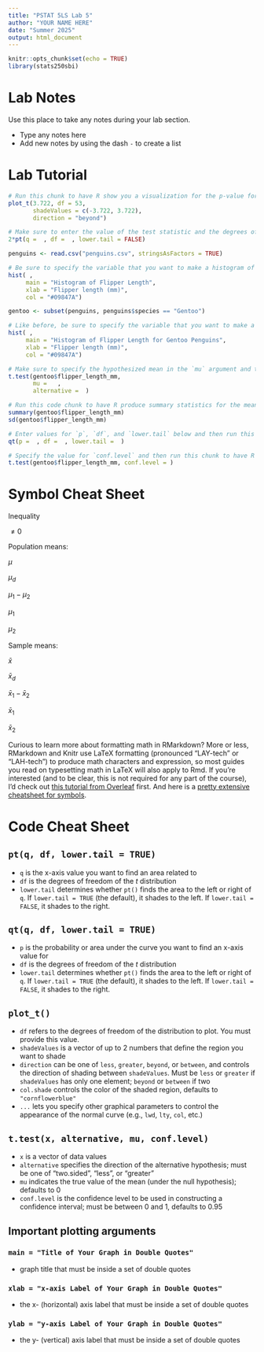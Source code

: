 ```yaml
---
title: "PSTAT 5LS Lab 5"
author: "YOUR NAME HERE"
date: "Summer 2025" 
output: html_document
---
```

```r
knitr::opts_chunk$set(echo = TRUE)
library(stats250sbi)
```

# Lab Notes

Use this place to take any notes during your lab section.

- Type any notes here
- Add new notes by using the dash `-` to create a list

# Lab Tutorial

```r
# Run this chunk to have R show you a visualization for the p-value for the lemur example. Be sure to run the setup chunk above first.
plot_t(3.722, df = 53, 
       shadeValues = c(-3.722, 3.722), 
       direction = "beyond")

```

```r
# Make sure to enter the value of the test statistic and the degrees of freedom below before running it to calculate the p-value for the lemur example.
2*pt(q =  , df =  , lower.tail = FALSE)

```

```r
penguins <- read.csv("penguins.csv", stringsAsFactors = TRUE)

```

```r
# Be sure to specify the variable that you want to make a histogram of below. Remember that we tell R which variable we want to use in a data set with a dollar sign (e.g., dataset$variable) 
hist( ,
     main = "Histogram of Flipper Length",
     xlab = "Flipper length (mm)",
     col = "#09847A")

```

```r
gentoo <- subset(penguins, penguins$species == "Gentoo")

```

```r
# Like before, be sure to specify the variable that you want to make a histogram of below. Remember that now the data set we want the data set with only the Gentoo penguins.
hist( ,
     main = "Histogram of Flipper Length for Gentoo Penguins",
     xlab = "Flipper length (mm)",
     col = "#09847A")

```

```r
# Make sure to specify the hypothesized mean in the `mu` argument and the alternative in the `alternative` argument ("two.sided", "less", "greater")
t.test(gentoo$flipper_length_mm, 
       mu =   , 
       alternative =  )

```

```r
# Run this code chunk to have R produce summary statistics for the mean flipper length of Gentoo penguins
summary(gentoo$flipper_length_mm)
sd(gentoo$flipper_length_mm)

```

```r
# Enter values for `p`, `df`, and `lower.tail` below and then run this chunk to get the critical value
qt(p =  , df =  , lower.tail =  )

```

```r
# Specify the value for `conf.level` and then run this chunk to have R produce a 95% confidence interval for the mean flipper length of Gentoo penguins
t.test(gentoo$flipper_length_mm, conf.level = )

```

# Symbol Cheat Sheet

Inequality

$\neq 0$

Population means:

$\mu$

$\mu_d$

$\mu_1 - \mu_2$

$\mu_1$

$\mu_2$

Sample means:

$\bar{x}$

$\bar{x}_d$

$\bar{x}_1 - \bar{x}_2$

$\bar{x}_1$

$\bar{x}_2$

Curious to learn more about formatting math in RMarkdown? More or less, RMarkdown and Knitr use LaTeX formatting (pronounced "LAY-tech" or "LAH-tech") to produce math characters and expression, so most guides you read on typesetting math in LaTeX will also apply to Rmd. If you're interested (and to be clear, this is not required for any part of the course), I'd check out [this tutorial from Overleaf](https://www.overleaf.com/learn/latex/Mathematical_expressions) first. And here is a [pretty extensive cheatsheet for symbols](https://www.caam.rice.edu/~heinken/latex/symbols.pdf). 

# Code Cheat Sheet

## `pt(q, df, lower.tail = TRUE)`

- `q` is the x-axis value you want to find an area related to
- `df` is the degrees of freedom of the $t$ distribution
- `lower.tail` determines whether `pt()` finds the area to the left or right of `q`. If `lower.tail = TRUE` (the default), it shades to the left. If `lower.tail = FALSE`, it shades to the right.
  
## `qt(q, df, lower.tail = TRUE)`

- `p` is the probability or area under the curve you want to find an x-axis value for
- `df` is the degrees of freedom of the $t$ distribution
- `lower.tail` determines whether `pt()` finds the area to the left or right of `q`. If `lower.tail = TRUE` (the default), it shades to the left. If `lower.tail = FALSE`, it shades to the right.
  
## `plot_t()`

- `df` refers to the degrees of freedom of the distribution to plot. You must provide this value.
- `shadeValues` is a vector of up to 2 numbers that define the region you want to shade
- `direction` can be one of `less`, `greater`, `beyond`, or `between`, and controls the direction of shading between `shadeValues`. Must be `less` or `greater` if `shadeValues` has only one element; `beyond` or `between` if two
- `col.shade` controls the color of the shaded region, defaults to `"cornflowerblue"`
- `...` lets you specify other graphical parameters to control the appearance of the normal curve (e.g., `lwd`, `lty`, `col`, etc.)

## `t.test(x, alternative, mu, conf.level)`
- `x` is a vector of data values
- `alternative` specifies the direction of the alternative hypothesis; must be one of "two.sided", "less", or "greater"
- `mu` indicates the true value of the mean (under the null hypothesis); defaults to 0
- `conf.level` is the confidence level to be used in constructing a confidence interval; must be between 0 and 1, defaults to 0.95

## Important plotting arguments

### `main = "Title of Your Graph in Double Quotes"`

- graph title that must be inside a set of double quotes

### `xlab = "x-axis Label of Your Graph in Double Quotes"`

- the x- (horizontal) axis label that must be inside a set of double quotes

### `ylab = "y-axis Label of Your Graph in Double Quotes"`

- the y- (vertical) axis label that must be inside a set of double quotes
